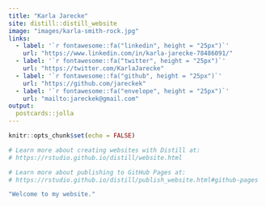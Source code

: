 ```yaml
---
title: "Karla Jarecke"
site: distill::distill_website
image: "images/karla-smith-rock.jpg"
links:
  - label: '`r fontawesome::fa("linkedin", height = "25px")`'
    url: "https://www.linkedin.com/in/karla-jarecke-78486091/"
  - label: '`r fontawesome::fa("twitter", height = "25px")`'
    url: "https://twitter.com/KarlaJarecke"
  - label: '`r fontawesome::fa("github", height = "25px")`'
    url: "https://github.com/jareckek"
  - label: '`r fontawesome::fa("envelope", height = "25px")`'
    url: "mailto:jareckek@gmail.com"
output:
  postcards::jolla
---
```


```r
knitr::opts_chunk$set(echo = FALSE)

# Learn more about creating websites with Distill at:
# https://rstudio.github.io/distill/website.html

# Learn more about publishing to GitHub Pages at:
# https://rstudio.github.io/distill/publish_website.html#github-pages

"Welcome to my website."

```

